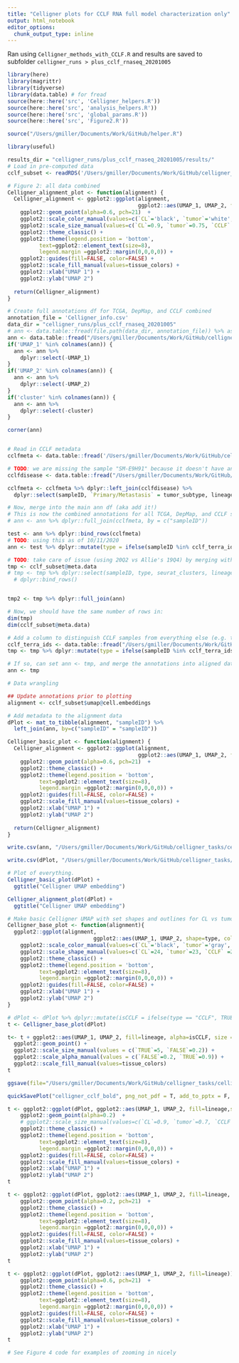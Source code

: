 ```yaml
---
title: "Celligner plots for CCLF RNA full model characterization only"
output: html_notebook
editor_options: 
  chunk_output_type: inline
---
```


Ran using `Celligner_methods_with_CCLF.R`  and results are saved to subfolder `celligner_runs > plus_cclf_rnaseq_20201005`
```r
library(here)
library(magrittr)
library(tidyverse)
library(data.table) # for fread
source(here::here('src', 'Celligner_helpers.R'))
source(here::here('src', 'analysis_helpers.R'))
source(here::here('src', 'global_params.R'))
source(here::here('src', 'Figure2.R'))

source("/Users/gmiller/Documents/Work/GitHub/helper.R")

library(useful)
```

```r
results_dir = "celligner_runs/plus_cclf_rnaseq_20201005/results/"
# Load in pre-computed data
cclf_subset <- readRDS('/Users/gmiller/Documents/Work/GitHub/celligner_tasks/celligner_runs/plus_cclf_rnaseq_20201005/results/only_full_characterization_v2_comb_obj.rds')

```


```r
# Figure 2: all data combined
Celligner_alignment_plot <- function(alignment) {
  Celligner_alignment <- ggplot2::ggplot(alignment, 
                                         ggplot2::aes(UMAP_1, UMAP_2, fill=lineage, size= type, color = type)) +
    ggplot2::geom_point(alpha=0.6, pch=21)  +
    ggplot2::scale_color_manual(values=c(`CL`='black', `tumor`='white', `CCLF` = 'red')) +
    ggplot2::scale_size_manual(values=c(`CL`=0.9, `tumor`=0.75, `CCLF` = 1)) +
    ggplot2::theme_classic() + 
    ggplot2::theme(legend.position = 'bottom', 
          text=ggplot2::element_text(size=8),
          legend.margin =ggplot2::margin(0,0,0,0)) +
    ggplot2::guides(fill=FALSE, color=FALSE) +
    ggplot2::scale_fill_manual(values=tissue_colors) +
    ggplot2::xlab("UMAP 1") +
    ggplot2::ylab("UMAP 2")
  
  return(Celligner_alignment)
}


```

```r
# Create full annotations df for TCGA, DepMap, and CCLF combined
annotation_file = 'Celligner_info.csv'
data_dir = "celligner_runs/plus_cclf_rnaseq_20201005"
# ann <- data.table::fread(file.path(data_dir, annotation_file)) %>% as.data.frame()
ann <- data.table::fread("/Users/gmiller/Documents/Work/GitHub/celligner_tasks/celligner_runs/plus_cclf_rnaseq_20201005/Celligner_info.csv") %>% as.data.frame()
if('UMAP_1' %in% colnames(ann)) {
  ann <- ann %>% 
    dplyr::select(-UMAP_1)
}
if('UMAP_2' %in% colnames(ann)) {
  ann <- ann %>% 
    dplyr::select(-UMAP_2)
}
if('cluster' %in% colnames(ann)) {
  ann <- ann %>% 
    dplyr::select(-cluster)
}

corner(ann)


# Read in CCLF metadata
cclfmeta <- data.table::fread('/Users/gmiller/Documents/Work/GitHub/celligner_tasks/celligner_runs/plus_cclf_rnaseq_20201005/rna_metadata_for_celligner_full_characterization_only.csv') %>% as.data.frame()

# TODO: we are missing the sample "SM-E9H91" because it doesn't have any lineage information in the RP Tracker.. ask Moony?
cclfdisease <- data.table::fread("/Users/gmiller/Documents/Work/GitHub/celligner_tasks/celligner_runs/plus_cclf_rnaseq_20201005/rna_celligner_diseases.csv") %>% as.data.frame() %>% dplyr::rename("bsp_sample_id_rna"=`Sample ID`, lineage = "Celligner disease annotation (Moony)")

cclfmeta <- cclfmeta %>% dplyr::left_join(cclfdisease) %>% 
  dplyr::select(sampleID, `Primary/Metastasis` = tumor_subtype, lineage)

# Now, merge into the main ann df (aka add it!)
# This is now the combined annotations for all TCGA, DepMap, and CCLF samples. (TODO: actually, I think I'm using Allie's Celligner_info.csv metadata. May not have all current DepMap lines annotated.)
# ann <- ann %>% dplyr::full_join(cclfmeta, by = c("sampleID"))

test <- ann %>% dplyr::bind_rows(cclfmeta)
# TODO: using this as of 10/11/2020
ann <- test %>% dplyr::mutate(type = ifelse(sampleID %in% cclf_terra_ids, 'CCLF', type))

# TODO: take care of issue (using 20Q2 vs Allie's 19Q4) by merging with existing Seurat annotations (37 "missing" in 19Q4 compared to 20Q2. Aka 37 CCLE lines without any annotations... should probably fix if I have the time. TODO:)
tmp <- cclf_subset@meta.data
# tmp <- tmp %>% dplyr::select(sampleID, type, seurat_clusters, lineage, subtype, disease, `Primary/Metastasis`) %>% 
  # dplyr::bind_rows()


tmp2 <- tmp %>% dplyr::full_join(ann)

# Now, we should have the same number of rows in:
dim(tmp)
dim(cclf_subset@meta.data)

# Add a column to distinguish CCLF samples from everything else (e.g. tumor, CL, CCLF)
cclf_terra_ids <- data.table::fread("/Users/gmiller/Documents/Work/GitHub/celligner_tasks/celligner_runs/plus_cclf_rnaseq_20201005/rna_terra_ids_full_characterization_only.csv") %>% as.data.table() %>% .$sampleID 
tmp <- tmp %>% dplyr::mutate(type = ifelse(sampleID %in% cclf_terra_ids, 'CCLF', type))

# If so, can set ann <- tmp, and merge the annotations into aligned dataset. And then we start plotting!
ann <- tmp

```

```r
# Data wrangling

## Update annotations prior to plotting
alignment <- cclf_subset$umap@cell.embeddings

# Add metadata to the alignment data
dPlot <- mat_to_tibble(alignment, "sampleID") %>% 
  left_join(ann, by=c("sampleID" = "sampleID"))

```


```r
Celligner_basic_plot <- function(alignment) {
  Celligner_alignment <- ggplot2::ggplot(alignment, 
                                         ggplot2::aes(UMAP_1, UMAP_2, fill=lineage)) +
    ggplot2::geom_point(alpha=0.6, pch=21)  +
    ggplot2::theme_classic() + 
    ggplot2::theme(legend.position = 'bottom', 
          text=ggplot2::element_text(size=8),
          legend.margin =ggplot2::margin(0,0,0,0)) +
    ggplot2::guides(fill=FALSE, color=FALSE) +
    ggplot2::scale_fill_manual(values=tissue_colors) +
    ggplot2::xlab("UMAP 1") +
    ggplot2::ylab("UMAP 2")
  
  return(Celligner_alignment)
}
```
```r
write.csv(ann, "/Users/gmiller/Documents/Work/GitHub/celligner_tasks/celligner_runs/plus_cclf_rnaseq_20201005/results/metadata.csv",  row.names=FALSE)

write.csv(dPlot, "/Users/gmiller/Documents/Work/GitHub/celligner_tasks/celligner_runs/plus_cclf_rnaseq_20201005/results/aligned_data_with_metadata.csv",  row.names=FALSE)
```


```r
# Plot of everything.
Celligner_basic_plot(dPlot) + 
  ggtitle("Celligner UMAP embedding")

Celligner_alignment_plot(dPlot) + 
  ggtitle("Celligner UMAP embedding")

```
```r
# Make basic Celligner UMAP with set shapes and outlines for CL vs tumors.
Celligner_base_plot <- function(alignment){
  ggplot2::ggplot(alignment,
                           ggplot2::aes(UMAP_1, UMAP_2, shape=type, color = type)) +
    ggplot2::scale_color_manual(values=c(`CL`='black', `tumor`='gray', `CCLF` = "black")) +
    ggplot2::scale_shape_manual(values=c(`CL`=24, `tumor`=23, `CCLF` =21 )) +
    ggplot2::theme_classic() + 
    ggplot2::theme(legend.position = 'bottom', 
          text=ggplot2::element_text(size=8),
          legend.margin =ggplot2::margin(0,0,0,0)) +
    ggplot2::guides(fill=FALSE, color=FALSE) +
    ggplot2::xlab("UMAP 1") +
    ggplot2::ylab("UMAP 2")
}
```


```r
# dPlot <- dPlot %>% dplyr::mutate(isCCLF = ifelse(type == "CCLF", TRUE, FALSE))
t <- Celligner_base_plot(dPlot) 

t<- t + ggplot2::aes(UMAP_1, UMAP_2, fill=lineage, alpha=isCCLF, size = type) + # normally, I'd include size=is_osteo
  ggplot2::geom_point() +
  ggplot2::scale_size_manual(values = c(`TRUE`=5, `FALSE`=0.2)) + 
  ggplot2::scale_alpha_manual(values = c(`FALSE`=0.2, `TRUE`=0.9)) +
  ggplot2::scale_fill_manual(values=tissue_colors)
t

ggsave(file="/Users/gmiller/Documents/Work/GitHub/celligner_tasks/celligner_runs/plus_cclf_rnaseq_20201005/results/celligner_cclf_bold.png", plot=t, width=10, height=8)

quickSavePlot("celligner_cclf_bold", png_not_pdf = T, add_to_pptx = F, image_dir = "/Users/gmiller/Documents/Work/GitHub/celligner_tasks/celligner_runs/plus_cclf_rnaseq_20201005/results")
```


```r

t <- ggplot2::ggplot(dPlot, ggplot2::aes(UMAP_1, UMAP_2, fill=lineage,shape = type)) +
    ggplot2::geom_point(alpha=0.2)  +
    # ggplot2::scale_size_manual(values=c(`CL`=0.9, `tumor`=0.7, `CCLF` = 1.0)) +
    ggplot2::theme_classic() + 
    ggplot2::theme(legend.position = 'bottom', 
          text=ggplot2::element_text(size=8),
          legend.margin =ggplot2::margin(0,0,0,0)) +
    ggplot2::guides(fill=FALSE, color=FALSE) +
    ggplot2::scale_fill_manual(values=tissue_colors) +
    ggplot2::xlab("UMAP 1") +
    ggplot2::ylab("UMAP 2")
t

t <- ggplot2::ggplot(dPlot, ggplot2::aes(UMAP_1, UMAP_2, fill=lineage, shape = type)) +
    ggplot2::geom_point(alpha=0.2, pch=21)  +
    ggplot2::theme_classic() + 
    ggplot2::theme(legend.position = 'bottom', 
          text=ggplot2::element_text(size=8),
          legend.margin =ggplot2::margin(0,0,0,0)) +
    ggplot2::guides(fill=FALSE, color=FALSE) +
    ggplot2::scale_fill_manual(values=tissue_colors) +
    ggplot2::xlab("UMAP 1") +
    ggplot2::ylab("UMAP 2")
t
```


```r
t <- ggplot2::ggplot(dPlot, ggplot2::aes(UMAP_1, UMAP_2, fill=lineage)) +
    ggplot2::geom_point(alpha=0.6, pch=21)  +
    ggplot2::theme_classic() + 
    ggplot2::theme(legend.position = 'bottom', 
          text=ggplot2::element_text(size=8),
          legend.margin =ggplot2::margin(0,0,0,0)) +
    ggplot2::guides(fill=FALSE, color=FALSE) +
    ggplot2::scale_fill_manual(values=tissue_colors) +
    ggplot2::xlab("UMAP 1") +
    ggplot2::ylab("UMAP 2")
t
```

```r
# See Figure 4 code for examples of zooming in nicely
```